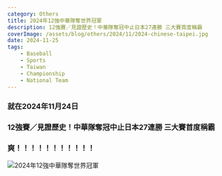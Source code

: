 ```yaml
---
category: Others
title: 2024年12強中華隊奪世界冠軍
description: 12強賽／見證歷史！中華隊奪冠中止日本27連勝 三大賽首度稱霸
coverImage: /assets/blog/others/2024/11/2024-chinese-taipei.jpg
date: 2024-11-25
tags:
    - Baseball
    - Sports
    - Taiwan
    - Championship
    - National Team
---
```


### 就在2024年11月24日

### 12強賽／見證歷史！中華隊奪冠中止日本27連勝 三大賽首度稱霸

### 爽！！！！！！！！！！！

![2024年12強中華隊奪世界冠軍](/assets/blog/others/2024/11/2024-chinese-taipei.jpg)
